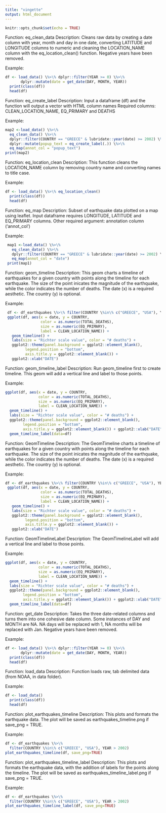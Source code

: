```yaml
---
title: "vingette"
output: html_document
---
```


```r
knitr::opts_chunk$set(echo = TRUE)
```
Function: eq_clean_data
Description: Cleans raw data by creating a date column with year, month and day in one date, converting
    LATITUDE and LONGITUDE columns to numeric and cleaning the LOCATION_NAME column with the eq_location_clean() function.
    Negative years have been removed.

Example:
```r
df <- load_data() \%>\% dplyr::filter(YEAR >= 0) \%>\%
       dplyr::mutate(date = get_date(DAY, MONTH, YEAR))
  print(class(df))
  head(df)
```

Function: eq_create_label
Description: Input a dataframe (df) and the function will output a vector with HTML column names
    Required columns: CLEAN_LOCATION_NAME, EQ_PRIMARY and DEATHS

Example:
```r
map2 <-load_data() \%>\%
  eq_clean_data() \%>\%
  dplyr::filter(COUNTRY == "GREECE" & lubridate::year(date) >= 2002) \%>\%
  dplyr::mutate(popup_text = eq_create_label(.)) \%>\%
  eq_map(annot_col = "popup_text")
print(map2)
```

Function: eq_location_clean
Description: This function cleans the LOCATION_NAME column by removing country name and
    converting names to title case.

Example:
```r
df <- load_data() \%>\% eq_location_clean()
  print(class(df))
  head(df)
```

Function: eq_map
Description: Subset of earthquake data plotted on a map using leaflet.
     Input dataframe requires LONGITUDE, LATITUDE and EQ_PRIMARY columns.
     Other required argument: annotation column ('annot_col')

Example:
```r
 map1 <-load_data() \%>\%
   eq_clean_data() \%>\%
   dplyr::filter(COUNTRY == "GREECE" & lubridate::year(date) >= 2002) \%>\%
   eq_map(annot_col = "date")
 print(map1)
```

Function: geom_timeline
Description: This geom charts a timeline of earthquakes for a given country
     with points along the timeline for each earthquake. The size of the point inicates
     the magnitude of the earthquake, while the color indicates the number of deaths.
     The date (x) is a required aesthetic. The country (y) is optional.

Example:
```r
 df <- df_earthquakes \%>\% filter(COUNTRY \%in\% c("GREECE", "USA"), YEAR > 2002)
 ggplot(df, aes(x = date, y = COUNTRY,
                color = as.numeric(TOTAL_DEATHS),
                size = as.numeric(EQ_PRIMARY),
                label = CLEAN_LOCATION_NAME)) +
   geom_timeline() +
   labs(size = "Richter scale value", color = "# deaths") +
   ggplot2::theme(panel.background = ggplot2::element_blank(),
         legend.position = "bottom",
         axis.title.y = ggplot2::element_blank()) +
   ggplot2::xlab("DATE")
```

Function: geom_timeline_label
Description: Run geom_timeline first to create timeline.
     This geom will add a vertical line and label to those points.

Example:
```r
ggplot(df, aes(x = date, y = COUNTRY,
               color = as.numeric(TOTAL_DEATHS),
               size = as.numeric(EQ_PRIMARY),
               label = CLEAN_LOCATION_NAME)) +
  geom_timeline() +
  labs(size = "Richter scale value", color = "# deaths") +
  ggplot2::theme(panel.background = ggplot2::element_blank(),
        legend.position = "bottom",
        axis.title.y = ggplot2::element_blank()) + ggplot2::xlab("DATE") +
  geom_timeline_label(data=df)
```

Function: GeomTimeline
Description: The GeomTimeline charts a timeline of earthquakes for a given country
     with points along the timeline for each earthquake. The size of the point inicates
     the magnitude of the earthquake, while the color indicates the number of deaths.
     The date (x) is a required aesthetic. The country (y) is optional.

Example:
```r
df <- df_earthquakes \%>\% filter(COUNTRY \%in\% c("GREECE", "USA"), YEAR > 2002)
 ggplot(df, aes(x = date, y = COUNTRY,
                color = as.numeric(TOTAL_DEATHS),
                size = as.numeric(EQ_PRIMARY),
                label = CLEAN_LOCATION_NAME)) +
   geom_timeline() +
   labs(size = "Richter scale value", color = "# deaths") +
   ggplot2::theme(panel.background = ggplot2::element_blank(),
         legend.position = "bottom",
         axis.title.y = ggplot2::element_blank()) +
   ggplot2::xlab("DATE")
```

Function: GeomTimelineLabel
Description: The GeomTimelineLabel will add a vertical line and label to those points.

Example:
```r
ggplot(df, aes(x = date, y = COUNTRY,
               color = as.numeric(TOTAL_DEATHS),
               size = as.numeric(EQ_PRIMARY),
               label = CLEAN_LOCATION_NAME)) +
  geom_timeline() +
  labs(size = "Richter scale value", color = "# deaths") +
  ggplot2::theme(panel.background = ggplot2::element_blank(),
        legend.position = "bottom",
        axis.title.y = ggplot2::element_blank()) + ggplot2::xlab("DATE") +
  geom_timeline_label(data=df)
```

Function: get_date
Description: Takes the three date-related columns and turns them into one cohesive date column. Some instances of
     DAY and MONTH are NA. NA days will be replaced with 1, NA months will be replaced with Jan.
     Negative years have been removed.

Example:
```r
df <- load_data() \%>\% dplyr::filter(YEAR >= 0) \%>\%
       dplyr::mutate(date = get_date(DAY, MONTH, YEAR))
  print(class(df))
  head(df)
```

Function: load_data
Description: Function loads raw, tab delimited data (from NOAA, in data folder).

Example:
```r
df <- load_data()
  print(class(df))
  head(df)
```

Function: plot_earthquakes_timeline
Description: This plots and formats the earthquake data.
     The plot will be saved as earthquakes_timeline.png if save_png = TRUE.

Example:
```r
df <- df_earthquakes \%>\%
  filter(COUNTRY \%in\% c("GREECE", "USA"), YEAR > 2002)
plot_earthquakes_timeline(df, save_png=TRUE)
```

Function: plot_earthquakes_timeline_label
Description: This plots and formats the earthquake data, with the addition of labels for the points along the timeline.
     The plot will be saved as earthquakes_timeline_label.png if save_png = TRUE.

Example:
```r
df <- df_earthquakes \%>\%
  filter(COUNTRY \%in\% c("GREECE", "USA"), YEAR > 2002)
plot_earthquakes_timeline_label(df, save_png=TRUE)
```
